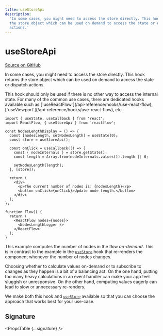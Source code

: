 ```yaml
---
title: useStoreApi
description:
  'In some cases, you might need to access the store directly. This hook returns
  the store object which can be used on demand to access the state or dispatch
  actions.'
---
```



# useStoreApi

[Source on GitHub](https://github.com/xyflow/xyflow/blob/v11/packages/core/src/hooks/useStore.ts/#L26)

In some cases, you might need to access the store directly. This hook returns the store object which can be used on demand to access the state or dispatch actions.

<Callout type="info">
  This hook should only be used if there is no other way to access the internal
  state. For many of the common use cases, there are dedicated hooks available
  such as [`useReactFlow`](/api-reference/hooks/use-react-flow),
  [`useViewport`](/api-reference/hooks/use-react-flow), etc.
</Callout>

```tsx
import { useState, useCallback } from 'react';
import ReactFlow, { useStoreApi } from 'reactflow';

const NodesLengthDisplay = () => {
  const [nodesLength, setNodesLength] = useState(0);
  const store = useStoreApi();

  const onClick = useCallback(() => {
    const { nodeInternals } = store.getState();
    const length = Array.from(nodeInternals.values()).length || 0;

    setNodesLength(length);
  }, [store]);

  return (
    <div>
      <p>The current number of nodes is: {nodesLength}</p>
      <button onClick={onClick}>Update node length.</button>
    </div>
  );
};

function Flow() {
  return (
    <ReactFlow nodes={nodes}>
      <NodesLengthLogger />
    </ReactFlow>
  );
}
```

This example computes the number of nodes in the flow _on-demand_. This is in
contrast to the example in the [`useStore`](/api-reference/hooks/use-store) hook that re-renders
the component whenever the number of nodes changes.

Choosing whether to calculate values on-demand or to subscribe to changes as they
happen is a bit of a balancing act. On the one hand, putting too many heavy
calculations in an event handler can make your app feel sluggish or unresponsive.
On the other hand, computing values eagerly can lead to slow or unnecessary
re-renders.

We make both this hook and [`useStore`](/api-reference/hooks/use-store) available so that you can
choose the approach that works best for your use-case.

## Signature

<PropsTable {...signature} />
